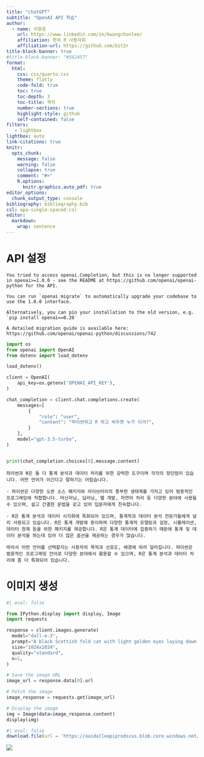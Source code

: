 ```yaml
---
title: "chatGPT"
subtitle: "OpenAI API 학습"
author:
  - name: 이광춘
    url: https://www.linkedin.com/in/kwangchunlee/
    affiliation: 한국 R 사용자회
    affiliation-url: https://github.com/bit2r
title-block-banner: true
#title-block-banner: "#562457"
format:
  html:
    css: css/quarto.css
    theme: flatly
    code-fold: true
    toc: true
    toc-depth: 3
    toc-title: 목차
    number-sections: true
    highlight-style: github    
    self-contained: false
filters:
   - lightbox
lightbox: auto
link-citations: true
knitr:
  opts_chunk: 
    message: false
    warning: false
    collapse: true
    comment: "#>" 
    R.options:
      knitr.graphics.auto_pdf: true
editor_options: 
  chunk_output_type: console
bibliography: bibliography.bib
csl: apa-single-spaced.csl    
editor: 
  markdown: 
    wrap: sentence
---
```


# API 설정

:::{.callout-warning}

```
You tried to access openai.Completion, but this is no longer supported in openai>=1.0.0 - see the README at https://github.com/openai/openai-python for the API.

You can run `openai migrate` to automatically upgrade your codebase to use the 1.0.0 interface. 

Alternatively, you can pin your installation to the old version, e.g. `pip install openai==0.28`

A detailed migration guide is available here: https://github.com/openai/openai-python/discussions/742
```

:::


```python
import os
from openai import OpenAI
from dotenv import load_dotenv

load_dotenv()

client = OpenAI(
    api_key=os.getenv('OPENAI_API_KEY'),
)

chat_completion = client.chat.completions.create(
    messages=[
        {
            "role": "user",
            "content": "파이썬하고 R 하고 싸우면 누가 이겨?",
        }
    ],
    model="gpt-3.5-turbo",
)


print(chat_completion.choices[0].message.content)
```

```
파이썬과 R은 둘 다 통계 분석과 데이터 처리를 위한 강력한 도구이며 각각의 장단점이 있습니다. 어떤 언어가 이긴다고 말하기는 어렵습니다.

- 파이썬은 다양한 오픈 소스 패키지와 라이브러리의 풍부한 생태계를 가지고 있어 범용적인 프로그래밍에 적합합니다. 머신러닝, 딥러닝, 웹 개발, 자연어 처리 등 다양한 분야에 사용될 수 있으며, 쉽고 간결한 문법을 갖고 있어 입문자에게 친숙합니다.

- R은 통계 분석과 데이터 시각화에 특화되어 있으며, 통계학과 데이터 분석 전문가들에게 널리 사용되고 있습니다. R은 통계 개발에 용이하며 다양한 통계적 모델링과 검정, 시뮬레이션, 데이터 정제 등을 위한 패키지를 제공합니다. R은 통계 데이터에 집중하기 때문에 통계 및 데이터 분석을 하는데 있어 더 많은 옵션을 제공하는 경우가 많습니다.

따라서 어떤 언어를 선택할지는 사용자의 목적과 선호도, 배경에 따라 달라집니다. 파이썬은 범용적인 프로그래밍 언어로 다양한 분야에서 활용할 수 있으며, R은 통계 분석과 데이터 처리에 좀 더 특화되어 있습니다.
```

# 이미지 생성

```python
#| eval: false

from IPython.display import display, Image
import requests

response = client.images.generate(
  model="dall-e-3",
  prompt="A black Scottish fold cat with light golden eyes laying down on white sheets",
  size="1024x1024",
  quality="standard",
  n=1,
)

# Save the image URL
image_url = response.data[0].url

# Fetch the image
image_response = requests.get(image_url)

# Display the image
img = Image(data=image_response.content)
display(img)
```

```r
#| eval: false
download.file(url = 'https://oaidalleapiprodscus.blob.core.windows.net/private/org-GpPkNlGHcRh9i7pQIlhT18p7/user-Qkv0ntrn5tQoUu6pocAidY5V/img-rypewgc6ys0EPhho7OTn7f5m.png?st=2023-11-16T08%3A52%3A12Z&se=2023-11-16T10%3A52%3A12Z&sp=r&sv=2021-08-06&sr=b&rscd=inline&rsct=image/png&skoid=6aaadede-4fb3-4698-a8f6-684d7786b067&sktid=a48cca56-e6da-484e-a814-9c849652bcb3&skt=2023-11-16T09%3A51%3A05Z&ske=2023-11-17T09%3A51%3A05Z&sks=b&skv=2021-08-06&sig=bPIlrK7Lhflj2Igsg6TWOSnT1DKQ3F2A0/vTTZSwgfI%3D', destfile = "images/dalle_gpt4_cat.jpg", mode = "wb")
```

![](images/dalle_gpt4_cat.jpg)



